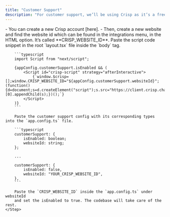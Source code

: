 ```yaml
---
title: "Customer Support"
description: "For customer support, we’ll be using Crisp as it’s a free alternative to Intercom. It comes with a live chat out of the box and other customer support features."
---
```


<Steps>
    <Step title="Create a Crisp account">
        - You can create a new Crisp account [here].
        - Then, create a new website and find the website id which can be found in the integrations menu, in the HTML option. It’s called **CRISP_WEBSITE_ID**.
    </Step>
    <Step title="Configure Crisp in Codebase">
        Paste the script code snippet in the root `layout.tsx` file inside the `body` tag.

        ```typescript
        import Script from "next/script";

        {appConfig.customerSupport.isEnabled && (
            <Script id="crisp-script" strategy="afterInteractive">
                {`window.$crisp=[];window.CRISP_WEBSITE_ID="${appConfig.customerSupport.websiteId}";(function(){d=document;s=d.createElement("script");s.src="https://client.crisp.chat/l.js";s.async=1;d.getElementsByTagName("head")[0].appendChild(s);})();`}
            </Script>
        )}
        ```

        Paste the customer support config with its corresponding types into the `app.config.ts` file.

        ```typescript
        customerSupport: {
            isEnabled: boolean;
            websiteId: string;
        };

        ...

        customerSupport: {
            isEnabled: false,
            websiteId: "YOUR_CRISP_WEBSITE_ID",
        },
        ```

        Paste the `CRISP_WEBSITE_ID` inside the `app.config.ts` under websiteId
        and set the isEnabled to true. The codebase will take care of the rest.
    </Step>

</Steps>
